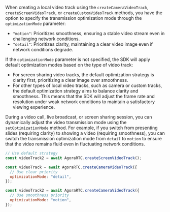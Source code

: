 <PlatformWrapper platform="web">

When creating a local video track using the `createCameraVideoTrack`, `createScreenVideoTrack`, or `createCustomVideoTrack` methods, you have the option to specify the transmission optimization mode through the `optimizationMode` parameter:

- `"motion"`: Prioritizes smoothness, ensuring a stable video stream even in challenging network conditions.
- `"detail"`: Prioritizes clarity, maintaining a clear video image even if network conditions degrade.

If the `optimizationMode` parameter is not specified, the SDK will apply default optimization modes based on the type of video track:

- For screen sharing video tracks, the default optimization strategy is clarity first, prioritizing a clear image over smoothness.
- For other types of local video tracks, such as camera or custom tracks, the default optimization strategy aims to balance clarity and smoothness. This means that the SDK will adjust the frame rate and resolution under weak network conditions to maintain a satisfactory viewing experience.

During a video call, live broadcast, or screen sharing session, you can dynamically adjust the video transmission mode using the `setOptimizationMode` method. For example, if you switch from presenting slides (requiring clarity) to showing a video (requiring smoothness), you can switch the transmission optimization mode from `detail` to `motion` to ensure that the video remains fluid even in fluctuating network conditions.

```javascript
// Use default strategy
const videoTrack2 = await AgoraRTC.createScreenVideoTrack();
```

```javascript
const videoTrack = await AgoraRTC.createCameraVideoTrack({
  // Use clear priority
  optimizationMode: "detail",
});
```

```javascript
const videoTrack2 = await AgoraRTC.createCameraVideoTrack({
  // Use smoothness priority
  optimizationMode: "motion",
});
```
</PlatformWrapper>
